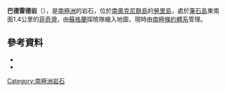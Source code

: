 {{Coord|60|44|S|44|26|W|source:GNIS|display=title}}

'''巴德雷德岩'''（{{lang-en|Baldred Rock}}），是[[南極洲|南極洲]]的岩石，位於[[南奧克尼群島|南奧克尼群島]]的[[勞里島|勞里島]]，處於[[筆石島|筆石島]]東南面1.4公里的[[菲奇灣|菲奇灣]]，由[[蘇格蘭|蘇格蘭]]探險隊繪入地圖，現時由[[南極條約體系|南極條約體系]]管理。

==參考資料==
*{{cite gnis | type = antarid | id = 891| name = Baldred Rock | accessdate = 2011-05-18}}
*{{usgs-gazetteer|id=891}}

{{Antarctica-geo-stub}}
[[Category:南極洲岩石|Category:南極洲岩石]]